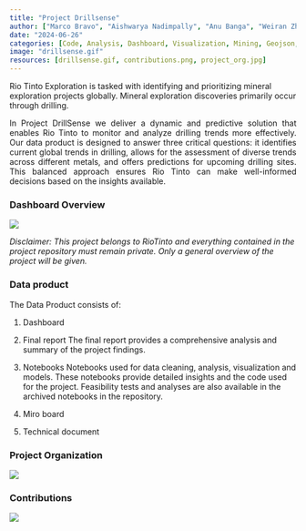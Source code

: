 ```yaml
---
title: "Project Drillsense"
author: ["Marco Bravo", "Aishwarya Nadimpally", "Anu Banga", "Weiran Zhao"]
date: "2024-06-26"
categories: [Code, Analysis, Dashboard, Visualization, Mining, Geojson, Prediction, Machine Learning, Time Series, Dash]
image: "drillsense.gif"
resources: [drillsense.gif, contributions.png, project_org.jpg]
---
```


Rio Tinto Exploration is tasked with identifying and prioritizing mineral exploration projects globally. Mineral exploration discoveries primarily occur through drilling. 


<div style="text-align: justify;">
In Project DrillSense we deliver a dynamic and predictive solution that enables Rio Tinto to monitor and analyze drilling trends more effectively. Our data product is designed to answer three critical questions: it identifies current global trends in drilling, allows for the assessment of diverse trends across different metals, and offers predictions for upcoming drilling sites. This balanced approach ensures Rio Tinto can make well-informed decisions based on the insights available.
</div>


### Dashboard Overview
![](drillsense.gif)

*Disclaimer: This project belongs to RioTinto and everything contained in the project repository must remain private. Only a general overview of the project will be given.*

### Data product
The Data Product consists of:

1. Dashboard

2. Final report
The final report provides a comprehensive analysis and summary of the project findings. 

3. Notebooks
Notebooks used for data cleaning, analysis, visualization and models. These notebooks provide detailed insights and the code used for the project.
Feasibility tests and analyses are also available in the archived notebooks in the repository.

4. Miro board

5. Technical document


### Project Organization
![](project_org.jpg)

### Contributions
![](contributions.png)
